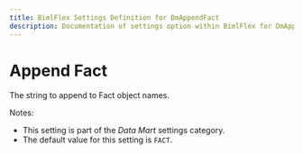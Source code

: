 ---
title: BimlFlex Settings Definition for DmAppendFact
description: Documentation of settings option within BimlFlex for DmAppendFact
---
<head>
  <meta name="varigenceProduct" content="BimlFlex"></meta>
  <meta name="varigenceArticleType" content="Reference"></meta>
</head>


# Append Fact

The string to append to Fact object names.

Notes:

* This setting is part of the *Data Mart* settings category.
* The default value for this setting is `FACT`.
